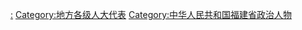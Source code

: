 [[Category:福建省各级人民代表大会|:]]
[[Category:地方各级人大代表|Category:地方各级人大代表]]
[[Category:中华人民共和国福建省政治人物|Category:中华人民共和国福建省政治人物]]
